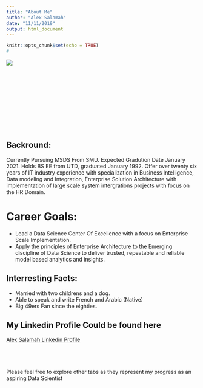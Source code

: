 ```yaml
---
title: "About Me"
author: "Alex Salamah"
date: "11/11/2019"
output: html_document
---
```


```r
knitr::opts_chunk$set(echo = TRUE)
#
```
<div style="width:100px; height:50px">
![](/Users/ysalame98/Documents/SMU/Doing DS/Unit 12/PortfolioNew/Profile1.png)
</div>
<br>
<br>
<br>
<br>
<br>
<br>
<br>

<p>
## Backround:
Currently Pursuing MSDS From SMU.  Expected Gradution Date January 2021.  Holds BS EE from UTD, graduated January 1992.  Offer over twenty six years of IT industry experience with specialization in Business Intelligence, Data modeling and Integration, Enterprise Solution Architecture with implementation of large scale system intergrations projects with focus on the HR Domain.
</p>

# Career Goals:
- Lead a Data Science Center Of Excellence with a focus on Enterprise Scale Implementation.
- Apply the principles of Enterprise Architecture to the Emerging discipline of Data Science to deliver trusted, repeatable and reliable model based analytics and insights.


## Interresting Facts:
- Married with two childrens and a dog.
- Able to speak and write French and Arabic (Native)
- Big 49ers Fan since the eighties.

## My Linkedin Profile Could be found here \

 [Alex Salamah Linkedin Profile](https://www.linkedin.com/in/yousri-alex-salamah-15320822?lipi=urn%3Ali%3Apage%3Ad_flagship3_profile_view_base_contact_details%3BF70KIiUCSxu45SRvu0za5Q%3D%3D)
 <br>
 <br>
 <br>
<br>
<br>
Please feel free to explore other tabs as they represent my progress as an aspiring Data Scientist
